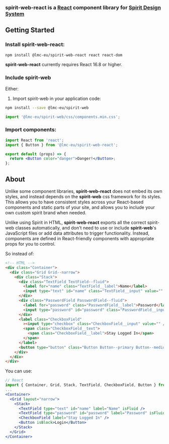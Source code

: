 
<Meta title="Introduction/Installation" />

### spirit-web-react is a [React](https://reactjs.org) component library for [Spirit Design System](https://github.com/lmc-eu/spirit-design-system)

## Getting Started

### Install spirit-web-react:

```sh
npm install @lmc-eu/spirit-web-react react react-dom
```

**spirit-web-react** currently requires React 16.8 or higher.

### Include spirit-web

Either:

1. Import spirit-web in your application code:

```sh
npm install --save @lmc-eu/spirit-web
```

```javascript
import '@lmc-eu/spirit-web/css/components.min.css';
```

### Import components:

```jsx
import React from 'react';
import { Button } from '@lmc-eu/spirit-web-react';

export default (props) => {
  return <Button color="danger">Danger!</Button>;
};
```

## About

Unlike some component libraries, **spirit-web-react** does not embed its own styles, and instead depends on the **spirit-web**
css framework for its styles.
This allows you to have consistent styles across your React-based components and static parts of your site, and allows
you to include your own custom spirit brand when needed.

Unlike using Spirit in HTML, **spirit-web-react** exports all the correct spirit-web classes automatically, and don't need
to use or include **spirit-web**'s JavaScript files or add data attributes to trigger functionality. Instead, components
are defined in React-friendly components with appropriate props for you to control.

So instead of:

```html
<!-- HTML -->
<div class="Container">
  <div class="Grid Grid--narrow">
    <div class="Stack">
      <div class="TextField TextField--fluid">
        <label for="name" class="TextField__label">Name</label>
        <input type="text" id="name" class="TextField__input" value="" />
      </div>
      <div class="PasswordField PasswordField--fluid">
        <label for="password" class="PasswordField__label">Password</label>
        <input type="password" id="password" class="PasswordField__input" value="" />
      </div>
      <label class="CheckboxField"
        ><input type="checkbox" class="CheckboxField__input" value="" />
        <span class="CheckboxField__text">
          <span class="CheckboxField__label">Stay Logged In</span>
        </span>
      </label>
      <button type="button" class="Button Button--primary Button--medium Button--block">Login</button>
    </div>
  </div>
</div>
```

You can use:

```jsx
// React
import { Container, Grid, Stack, TextField, CheckboxField, Button } from '@lmc-eu/spirit-web-react';
...
<Container>
  <Grid layout="narrow">
    <Stack>
      <TextField type="text" id="name" label="Name" isFluid />
      <TextField type="password" id="password" label="Password" isFluid />
      <CheckboxField label="Stay Logged In" />
      <Button isBlock>Login</Button>
    </Stack>
  </Grid>
</Container>

```
